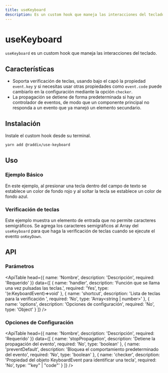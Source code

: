 ```yaml
---
title: useKeyboard
description: Es un custom hook que maneja las interacciones del teclado.
---
```


# useKeyboard

`useKeyboard` es un custom hook que maneja las interacciones del teclado.

## Características

- Soporta verificación de teclas, usando bajo el capó la propiedad `event.key` y si necesitas usar otras propiedades como `event.code` puede cambiarlo en la configuración mediante la opción `checker`.
- La propagación se detiene de forma predeterminada si hay un controlador de eventos, de modo que un componente principal no responda a un evento que ya manejó un elemento secundario.

## Instalación

Instale el custom hook desde su terminal.

```bash
yarn add @raddix/use-keyboard
```

## Uso

### Ejemplo Básico

En este ejemplo, al presionar una tecla dentro del campo de texto se establece un color de fondo rojo
y al soltar la tecla se establece un color de fondo azul.

<CodeBlock folder='use-keyboard' file='example1.tsx' />

### Verificación de teclas

Este ejemplo muestra un elemento de entrada que no permite caracteres semigráficos.
Se agrega los caracteres semigráficos al Array del `useKeyboard` para que haga la verificación de teclas cuando se ejecute el evento `onKeyDown`.

<CodeBlock folder='use-keyboard' file='example2.tsx' />

## API

### Parámetros

<ApiTable
  head={{
    name: 'Nombre',
    description: 'Descripción',
    required: 'Requerido'
  }}
  data={[
    {
      name: 'handler',
      description: 'Función que se llama una vez pulsadas las teclas.',
      required: 'Yes',
      type: '(e:KeyboardEvent)=>void'
    },
    {
      name: 'shortcut',
      description: 'Lista de teclas para la verificación ',
      required: 'No',
      type: 'Array<string | number>'
    },
    {
      name: 'options',
      description: 'Opciones de configuración',
      required: 'No',
      type: 'Object'
    }
  ]}
/>

### Opciones de Configuración

<ApiTable
  head={{
    name: 'Nombre',
    description: 'Descripción',
    required: 'Requerido'
  }}
  data={[
    {
      name: 'stopPropagation',
      description: 'Detiene la propagación del evento',
      required: 'No',
      type: 'boolean'
    },
    {
      name: 'preventDefault',
      description: 'Bloquea el comportamiento predeterminado del evento',
      required: 'No',
      type: 'boolean'
    },
    {
      name: 'checker',
      description:
        'Propiedad del objeto KeyboardEvent para identificar una tecla',
      required: 'No',
      type: '"key" | "code"'
    }
  ]}
/>
